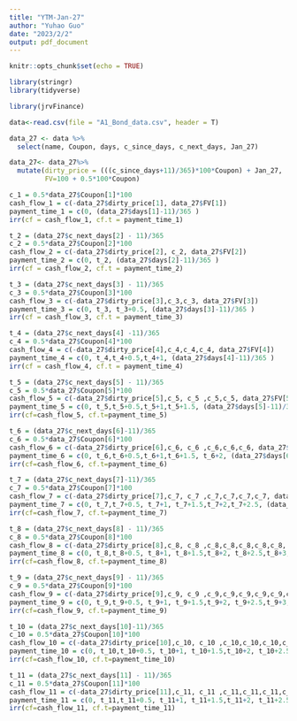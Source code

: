 ```yaml
---
title: "YTM-Jan-27"
author: "Yuhao Guo"
date: "2023/2/2"
output: pdf_document
---
```


```r
knitr::opts_chunk$set(echo = TRUE)
```

```r
library(stringr)
library(tidyverse)
```

```r
library(jrvFinance)
```

```r
data<-read.csv(file = "A1_Bond_data.csv", header = T)
```

```r
data_27 <- data %>%
  select(name, Coupon, days, c_since_days, c_next_days, Jan_27)

data_27<- data_27%>%
  mutate(dirty_price = (((c_since_days+11)/365)*100*Coupon) + Jan_27,
         FV=100 + 0.5*100*Coupon)

```

```r
c_1 = 0.5*data_27$Coupon[1]*100
cash_flow_1 = c(-data_27$dirty_price[1], data_27$FV[1])
payment_time_1 = c(0, (data_27$days[1]-11)/365 )
irr(cf = cash_flow_1, cf.t = payment_time_1)
```
```r
t_2 = (data_27$c_next_days[2] - 11)/365
c_2 = 0.5*data_27$Coupon[2]*100
cash_flow_2 = c(-data_27$dirty_price[2], c_2, data_27$FV[2])
payment_time_2 = c(0, t_2, (data_27$days[2]-11)/365 )
irr(cf = cash_flow_2, cf.t = payment_time_2)
```
```r
t_3 = (data_27$c_next_days[3] - 11)/365
c_3 = 0.5*data_27$Coupon[3]*100
cash_flow_3 = c(-data_27$dirty_price[3],c_3,c_3, data_27$FV[3])
payment_time_3 = c(0, t_3, t_3+0.5, (data_27$days[3]-11)/365 )
irr(cf = cash_flow_3, cf.t = payment_time_3)
```
```r
t_4 = (data_27$c_next_days[4] -11)/365
c_4 = 0.5*data_27$Coupon[4]*100
cash_flow_4 = c(-data_27$dirty_price[4],c_4,c_4,c_4, data_27$FV[4])
payment_time_4 = c(0, t_4,t_4+0.5,t_4+1, (data_27$days[4]-11)/365 )
irr(cf = cash_flow_4, cf.t = payment_time_4)
```
```r
t_5 = (data_27$c_next_days[5] - 11)/365
c_5 = 0.5*data_27$Coupon[5]*100
cash_flow_5 = c(-data_27$dirty_price[5],c_5, c_5 ,c_5,c_5, data_27$FV[5])
payment_time_5 = c(0, t_5,t_5+0.5,t_5+1,t_5+1.5, (data_27$days[5]-11)/365 )
irr(cf=cash_flow_5, cf.t=payment_time_5)
```
```r
t_6 = (data_27$c_next_days[6]-11)/365
c_6 = 0.5*data_27$Coupon[6]*100
cash_flow_6 = c(-data_27$dirty_price[6],c_6, c_6 ,c_6,c_6,c_6, data_27$FV[6])
payment_time_6 = c(0, t_6,t_6+0.5,t_6+1,t_6+1.5, t_6+2, (data_27$days[6]-11)/365 )
irr(cf=cash_flow_6, cf.t=payment_time_6)
```
```r
t_7 = (data_27$c_next_days[7]-11)/365
c_7 = 0.5*data_27$Coupon[7]*100
cash_flow_7 = c(-data_27$dirty_price[7],c_7, c_7 ,c_7,c_7,c_7,c_7, data_27$FV[7])
payment_time_7 = c(0, t_7,t_7+0.5, t_7+1, t_7+1.5,t_7+2,t_7+2.5, (data_27$days[7]-11)/365 )
irr(cf=cash_flow_7, cf.t=payment_time_7)
```


```r
t_8 = (data_27$c_next_days[8] - 11)/365
c_8 = 0.5*data_27$Coupon[8]*100
cash_flow_8 = c(-data_27$dirty_price[8],c_8, c_8 ,c_8,c_8,c_8,c_8,c_8, data_27$FV[8])
payment_time_8 = c(0, t_8,t_8+0.5, t_8+1, t_8+1.5,t_8+2, t_8+2.5,t_8+3, (data_27$days[8]-11)/365 )
irr(cf=cash_flow_8, cf.t=payment_time_8)
```
```r
t_9 = (data_27$c_next_days[9] - 11)/365
c_9 = 0.5*data_27$Coupon[9]*100
cash_flow_9 = c(-data_27$dirty_price[9],c_9, c_9 ,c_9,c_9,c_9,c_9,c_9,c_9,data_27$FV[9])
payment_time_9 = c(0, t_9,t_9+0.5, t_9+1, t_9+1.5,t_9+2, t_9+2.5,t_9+3,t_9+3.5, (data_27$days[9]-11)/365 )
irr(cf=cash_flow_9, cf.t=payment_time_9)
```
```r
t_10 = (data_27$c_next_days[10]-11)/365
c_10 = 0.5*data_27$Coupon[10]*100
cash_flow_10 = c(-data_27$dirty_price[10],c_10, c_10 ,c_10,c_10,c_10,c_10,c_10,c_10, c_10,data_27$FV[10])
payment_time_10 = c(0, t_10,t_10+0.5, t_10+1, t_10+1.5,t_10+2, t_10+2.5,t_10+3,t_10+3.5,t_10+4, (data_27$days[10]-11)/365 )
irr(cf=cash_flow_10, cf.t=payment_time_10)
```
```r
t_11 = (data_27$c_next_days[11] - 11)/365
c_11 = 0.5*data_27$Coupon[11]*100
cash_flow_11 = c(-data_27$dirty_price[11],c_11, c_11 ,c_11,c_11,c_11,c_11,c_11,c_11, c_11, c_11,data_27$FV[11])
payment_time_11 = c(0, t_11,t_11+0.5, t_11+1, t_11+1.5,t_11+2, t_11+2.5,t_11+3,t_11+3.5,t_11+4,t_11+4.5, (data_27$days[11]-11)/365 )
irr(cf=cash_flow_11, cf.t=payment_time_11)
```

